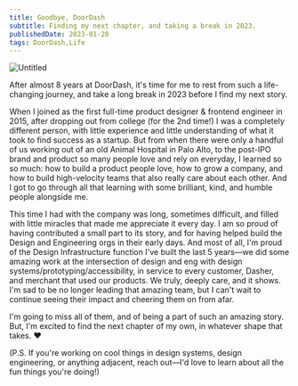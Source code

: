 ```yaml
---
title: Goodbye, DoorDash
subtitle: Finding my next chapter, and taking a break in 2023.
publishedDate: 2023-01-20
tags: DoorDash,Life
---
```


![Untitled](/blog/images/goodbye-doordash/photos.png)

After almost 8 years at DoorDash, it's time for me to rest from such a life-changing journey, and take a long break in 2023 before I find my next story.

When I joined as the first full-time product designer & frontend engineer in 2015, after dropping out from college (for the 2nd time!) I was a completely different person, with little experience and little understanding of what it took to find success as a startup. But from when there were only a handful of us working out of an old Animal Hospital in Palo Alto, to the post-IPO brand and product so many people love and rely on everyday, I learned so so much: how to build a product people love, how to grow a company, and how to build high-velocity teams that also really care about each other. And I got to go through all that learning with some brilliant, kind, and humble people alongside me.

This time I had with the company was long, sometimes difficult, and filled with little miracles that made me appreciate it every day. I am so proud of having contributed a small part to its story, and for having helped build the Design and Engineering orgs in their early days. And most of all, I'm proud of the Design Infrastructure function I've built the last 5 years—we did some amazing work at the intersection of design and eng with design systems/prototyping/accessibility, in service to every customer, Dasher, and merchant that used our products. We truly, deeply care, and it shows. I'm sad to be no longer leading that amazing team, but I can't wait to continue seeing their impact and cheering them on from afar.

I'm going to miss all of them, and of being a part of such an amazing story. But, I'm excited to find the next chapter of my own, in whatever shape that takes. ❤

(P.S. If you're working on cool things in design systems, design engineering, or anything adjacent, reach out—I'd love to learn about all the fun things you're doing!)
